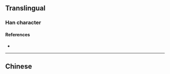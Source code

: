 {{also|濺}}
{{character info/new}}
==Translingual==

===Han character===
{{Han char|rn=85|rad=水|as=09|sn=12|four=|canj=EBOJ|ids=⿰氵贱}}

====References====
* {{Han ref|kx=0639.111|hdz=31678.020|uh=6E85|ud=28293}}

----

==Chinese==
{{zh-see|濺}}